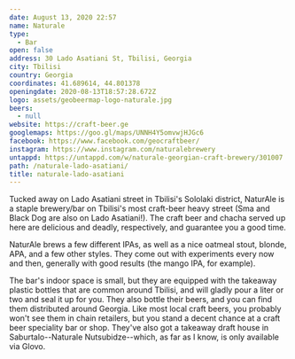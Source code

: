 ```yaml
---
date: August 13, 2020 22:57
name: Naturale
type:
  - Bar
open: false
address: 30 Lado Asatiani St, Tbilisi, Georgia
city: Tbilisi
country: Georgia
coordinates: 41.689614, 44.801378
openingdate: 2020-08-13T18:57:28.672Z
logo: assets/geobeermap-logo-naturale.jpg
beers:
  - null
website: https://craft-beer.ge
googlemaps: https://goo.gl/maps/UNNH4Y5omvwjHJGc6
facebook: https://www.facebook.com/geocraftbeer/
instagram: https://www.instagram.com/naturalebrewery
untappd: https://untappd.com/w/naturale-georgian-craft-brewery/301007
path: /naturale-lado-asatiani/
title: naturale-lado-asatiani
---
```


Tucked away on Lado Asatiani street in Tbilisi's Sololaki district, NaturAle is a staple brewery/bar on Tbilisi's most craft-beer heavy street (Sma and Black Dog are also on Lado Asatiani!). The craft beer and chacha served up here are delicious and deadly, respectively, and guarantee you a good time.

NaturAle brews a few different IPAs, as well as a nice oatmeal stout, blonde, APA, and a few other styles. They come out with experiments every now and then, generally with good results (the mango IPA, for example).

The bar's indoor space is small, but they are equipped with the takeaway plastic bottles that are common around Tbilisi, and will gladly pour a liter or two and seal it up for you. They also bottle their beers, and you can find them distributed around Georgia. Like most local craft beers, you probably won't see them in chain retailers, but you stand a decent chance at a craft beer speciality bar or shop. They've also got a takeaway draft house in Saburtalo--Naturale Nutsubidze--which, as far as I know, is only available via Glovo.
